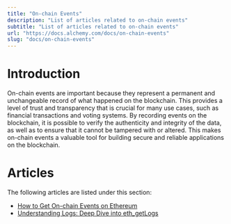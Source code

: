 ```yaml
---
title: "On-chain Events"
description: "List of articles related to on-chain events"
subtitle: "List of articles related to on-chain events"
url: "https://docs.alchemy.com/docs/on-chain-events"
slug: "docs/on-chain-events"
---
```


# Introduction

On-chain events are important because they represent a permanent and unchangeable record of what happened on the blockchain. This provides a level of trust and transparency that is crucial for many use cases, such as financial transactions and voting systems. By recording events on the blockchain, it is possible to verify the authenticity and integrity of the data, as well as to ensure that it cannot be tampered with or altered. This makes on-chain events a valuable tool for building secure and reliable applications on the blockchain.

# Articles

The following articles are listed under this section:

* [How to Get On-chain Events on Ethereum](/docs/how-to-get-on-chain-events)
* [Understanding Logs: Deep Dive into eth\_getLogs](/docs/deep-dive-into-eth_getlogs)
